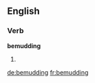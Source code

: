 ==English==

===Verb===
'''bemudding'''

# {{present participle of|bemud}}

[[de:bemudding]]
[[fr:bemudding]]
